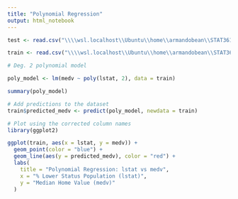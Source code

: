 ```yaml
---
title: "Polynomial Regression"
output: html_notebook
---
```




```r
test <- read.csv("\\\\wsl.localhost\\Ubuntu\\home\\armandobean\\STAT361\\STAT361-Project\\dataset\\test.csv")

train <- read.csv("\\\\wsl.localhost\\Ubuntu\\home\\armandobean\\STAT361\\STAT361-Project\\dataset\\train.csv")

```


```r
# Deg. 2 polynomial model

poly_model <- lm(medv ~ poly(lstat, 2), data = train)

summary(poly_model)
```

```r
# Add predictions to the dataset
train$predicted_medv <- predict(poly_model, newdata = train)

# Plot using the corrected column names
library(ggplot2)

ggplot(train, aes(x = lstat, y = medv)) +
  geom_point(color = "blue") +
  geom_line(aes(y = predicted_medv), color = "red") +
  labs(
    title = "Polynomial Regression: lstat vs medv",
    x = "% Lower Status Population (lstat)",
    y = "Median Home Value (medv)"
  )

```

